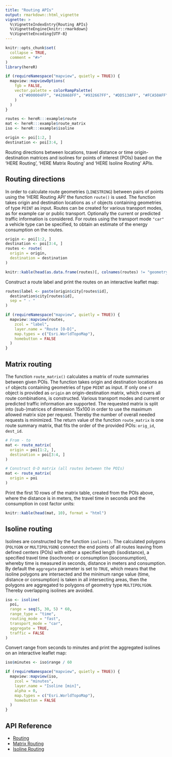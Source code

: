 ```yaml
---
title: "Routing APIs"
output: rmarkdown::html_vignette
vignette: >
  %\VignetteIndexEntry{Routing APIs}
  %\VignetteEngine{knitr::rmarkdown}
  %\VignetteEncoding{UTF-8}
---
```


```r
knitr::opts_chunk$set(
  collapse = TRUE,
  comment = "#>"
)
library(hereR)

if (requireNamespace("mapview", quietly = TRUE)) {
  mapview::mapviewOptions(
    fgb = FALSE,
    vector.palette = colorRampPalette(
      c("#000004FF", "#420A68FF", "#932667FF", "#DD513AFF", "#FCA50AFF", "#FCFFA4FF")
    )
  )
}

routes <- hereR:::example$route
mat <- hereR:::example$route_matrix
iso <- hereR:::example$isoline

origin <- poi[1:2, ]
destination <- poi[3:4, ]
```

Routing directions between locations, travel distance or time origin-destination matrices and isolines for points of interest (POIs) based on the 'HERE Routing', 'HERE Matrix Routing' and 'HERE Isoline Routing' APIs.

## Routing directions

In order to calculate route geometries (`LINESTRING`) between pairs of points using the 'HERE Routing API' the function `route()` is used. The function takes origin and destination locations as `sf` objects containing geometries of type `POINT` as input. Routes can be created for various transport modes, as for example car or public transport. Optionally the current or predicted traffic information is considered. For routes using the transport mode `"car"` a vehicle type can be specified, to obtain an estimate of the energy consumption on the routes.

```r
origin <- poi[1:2, ]
destination <- poi[3:4, ]
routes <- route(
  origin = origin,
  destination = destination
)
```

```r
knitr::kable(head(as.data.frame(routes)[, colnames(routes) != "geometry"]), format = "html")
```

Construct a route label and print the routes on an interactive leaflet map:

```r
routes$label <- paste(origin$city[routes$id],
  destination$city[routes$id],
  sep = " - "
)

if (requireNamespace("mapview", quietly = TRUE)) {
  mapview::mapview(routes,
    zcol = "label",
    layer.name = "Route [O-D]",
    map.types = c("Esri.WorldTopoMap"),
    homebutton = FALSE
  )
}
```

## Matrix routing

The function `route_matrix()` calculates a matrix of route summaries between given POIs. The function takes origin and destination locations as `sf` objects containing geometries of type `POINT` as input. If only one `sf` object is provided as `origin` an origin-destination matrix, which covers all route combinations, is constructed. Various transport modes and current or predicted traffic information are supported. The requested matrix is split into (sub-)matrices of dimension 15x100 in order to use the maximum allowed matrix size per request. Thereby the number of overall needed requests is minimized. The return value of the function `route_matrix` is one route summary matrix, that fits the order of the provided POIs: `orig_id`, `dest_id`.

```r
# From - to
mat <- route_matrix(
  origin = poi[1:2, ],
  destination = poi[3:4, ]
)

# Construct O-D matrix (all routes between the POIs)
mat <- route_matrix(
  origin = poi
)
```

Print the first 10 rows of the matrix table, created from the POIs above, where the distance is in meters, the travel time in seconds and the consumption in cost factor units:

```r
knitr::kable(head(mat, 10), format = "html")
```

## Isoline routing

Isolines are constructed by the function `isoline()`. The calculated polygons (`POLYGON` or `MULTIPOLYGON`) connect the end points of all routes leaving from defined centers (POIs) with either a specified length (isodistance), a specified travel time (isochrone) or consumption (isoconsumption), whereby time is measured in seconds, distance in meters and consumption. By default the `aggregate` parameter is set to `TRUE`, which means that the isoline polygons are intersected and the minimum range value (time, distance or consumption) is taken in all intersecting areas, then the polygons are aggregated to polygons of geometry type `MULTIPOLYGON`. Thereby overlapping isolines are avoided.

```r
iso <- isoline(
  poi,
  range = seq(5, 30, 5) * 60,
  range_type = "time",
  routing_mode = "fast",
  transport_mode = "car",
  aggregate = TRUE,
  traffic = FALSE
)
```

Convert range from seconds to minutes and print the aggregated isolines on an interactive leaflet map:

```r
iso$minutes <- iso$range / 60

if (requireNamespace("mapview", quietly = TRUE)) {
  mapview::mapview(iso,
    zcol = "minutes",
    layer.name = "Isoline [min]",
    alpha = 0,
    map.types = c("Esri.WorldTopoMap"),
    homebutton = FALSE
  )
}
```

## API Reference

* [Routing](https://developer.here.com/documentation/routing-api/dev_guide/index.html)
* [Matrix Routing](https://developer.here.com/documentation/matrix-routing-api/dev_guide/index.html)
* [Isoline Routing](https://developer.here.com/documentation/isoline-routing-api/dev_guide/index.html)
